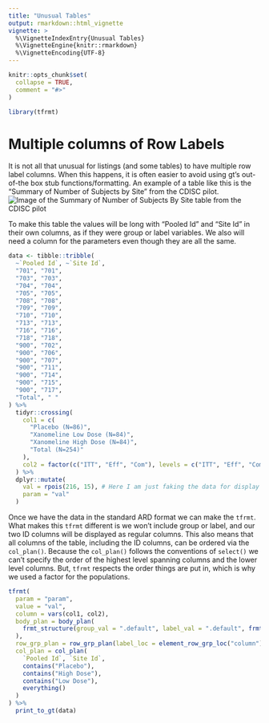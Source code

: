 ```yaml
---
title: "Unusual Tables"
output: rmarkdown::html_vignette
vignette: >
  %\VignetteIndexEntry{Unusual Tables}
  %\VignetteEngine{knitr::rmarkdown}
  %\VignetteEncoding{UTF-8}
---
```


```r
knitr::opts_chunk$set(
  collapse = TRUE,
  comment = "#>"
)
```

```r
library(tfrmt)
```


# Multiple columns of Row Labels

It is not all that unusual for listings (and some tables) to have multiple row label columns. When this happens, it is often easier to avoid using gt's out-of-the box stub functions/formatting. An example of a table like this is the "Summary of Number of Subjects by Site" from the CDISC pilot.
![Image of the Summary of Number of Subjects By Site table from the CDISC pilot](../man/figures/summary_subj_by_site.png)

To make this table the values will be long with "Pooled Id" and "Site Id" in their own columns, as if they were group or label variables. We also will need a column for the parameters even though they are all the same. 

```r
data <- tibble::tribble(
  ~`Pooled Id`, ~`Site Id`,
  "701", "701",
  "703", "703",
  "704", "704",
  "705", "705",
  "708", "708",
  "709", "709",
  "710", "710",
  "713", "713",
  "716", "716",
  "718", "718",
  "900", "702",
  "900", "706",
  "900", "707",
  "900", "711",
  "900", "714",
  "900", "715",
  "900", "717",
  "Total", " "
) %>%
  tidyr::crossing(
    col1 = c(
      "Placebo (N=86)",
      "Xanomeline Low Dose (N=84)",
      "Xanomeline High Dose (N=84)",
      "Total (N=254)"
    ),
    col2 = factor(c("ITT", "Eff", "Com"), levels = c("ITT", "Eff", "Com"))
  ) %>%
  dplyr::mutate(
    val = rpois(216, 15), # Here I am just faking the data for display purposes
    param = "val"
  )
```

Once we have the data in the standard ARD format we can make the `tfrmt`. What makes this `tfrmt` different is we won't include group or label, and our two ID columns will be displayed as regular columns. This also means that all columns of the table, including the ID columns, can be ordered via the `col_plan()`. Because the `col_plan()` follows the conventions of `select()` we can't specify the order of the highest level spanning columns and the lower level columns. But, `tfrmt` respects the order things are put in, which is why we used a factor for the populations.  
```r
tfrmt(
  param = "param",
  value = "val",
  column = vars(col1, col2),
  body_plan = body_plan(
    frmt_structure(group_val = ".default", label_val = ".default", frmt("XX"))
  ),
  row_grp_plan = row_grp_plan(label_loc = element_row_grp_loc("column")),
  col_plan = col_plan(
    `Pooled Id`, `Site Id`,
    contains("Placebo"),
    contains("High Dose"),
    contains("Low Dose"),
    everything()
  )
) %>%
  print_to_gt(data)
```


